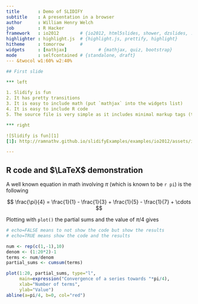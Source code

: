```yaml
---
title       : Demo of SLIDIFY
subtitle    : A presentation in a browser
author      : William Henry Welch
job         : R Hacker
framework   : io2012        # {io2012, html5slides, shower, dzslides, ...}
highlighter : highlight.js  # {highlight.js, prettify, highlight}
hitheme     : tomorrow      # 
widgets     : [mathjax]            # {mathjax, quiz, bootstrap}
mode        : selfcontained # {standalone, draft}
--- &twocol w1:60% w2:40%

## First slide

*** left

1. Slidify is fun
2. It has pretty transitions
3. It is easy to include math (put `mathjax` into the widgets list)
4. It is easy to include R code
5. The source file is very simple as it includes minimal markup tags (this is also a drawback because it may not be possible to make the slides exactly as you want)

*** right

![Slidify is fun][1]
[1]: http://ramnathv.github.io/slidifyExamples/examples/io2012/assets/img/slidify_logo.png

--- 
```


## R code and $\LaTeX$ demonstration

A well known equation in math involving $\pi$ (which is known to be `r pi`) is the following

$$
\frac{\pi}{4} = \frac{1}{1} - \frac{1}{3} + \frac{1}{5} - \frac{1}{7} + \cdots
$$

Plotting with `plot()` the partial sums and the value of $\pi/4$ gives

```r
# echo=FALSE means to not show the code but show the results
# echo=TRUE means show the code and the results

num <- rep(c(1,-1),10)
denom <- (1:20*2)-1
terms <- num/denom
partial_sums <- cumsum(terms)

plot(1:20, partial_sums, type="l", 
     main=expression("Convergence of a series towards "*pi/4), 
     xlab="Number of terms", 
     ylab="Value")
abline(a=pi/4, b=0, col="red")
```

